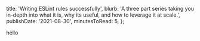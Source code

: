   title: 'Writing ESLint rules successfully',
  blurb:
    'A three part series taking you in-depth into what it is, why its useful, and how to leverage it at scale.',
  publishDate: '2021-08-30',
  minutesToRead: 5,
};

hello
